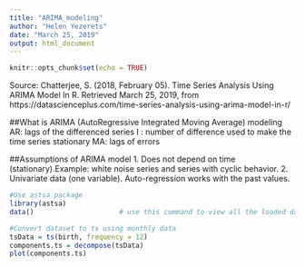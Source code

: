 ```yaml
---
title: "ARIMA_modeling"
author: "Helen Yezerets"
date: "March 25, 2019"
output: html_document
---
```


```r
knitr::opts_chunk$set(echo = TRUE)
```

Source: 
Chatterjee, S. (2018, February 05). Time Series Analysis Using ARIMA Model In R. Retrieved March 25, 2019, from https://datascienceplus.com/time-series-analysis-using-arima-model-in-r/

##What is ARIMA (AutoRegressive Integrated Moving Average) modeling
AR: lags of the differenced series
I : number of difference used to make the time series stationary
MA: lags of errors

##Assumptions of ARIMA model
1. Does not depend on time (stationary).Example: white noise series and series with cyclic behavior.
2. Univariate data (one variable). Auto-regression works with the past values.

```r
#Use astsa package
library(astsa)
data()                     # use this command to view all the loaded data 
```

```r
#Convert dataset to ts using monthly data
tsData = ts(birth, frequency = 12)
components.ts = decompose(tsData)
plot(components.ts)
```
